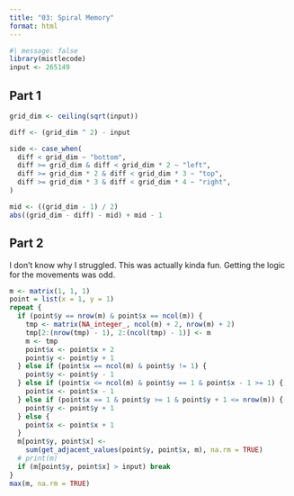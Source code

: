 ```yaml
---
title: "03: Spiral Memory"
format: html
---
```


```r
#| message: false
library(mistlecode)
input <- 265149
```

## Part 1

```r
grid_dim <- ceiling(sqrt(input))

diff <- (grid_dim ^ 2) - input

side <- case_when(
  diff < grid_dim ~ "bottom",
  diff >= grid_dim & diff < grid_dim * 2 ~ "left",
  diff >= grid_dim * 2 & diff < grid_dim * 3 ~ "top",
  diff >= grid_dim * 3 & diff < grid_dim * 4 ~ "right",
)

mid <- ((grid_dim - 1) / 2)
abs((grid_dim - diff) - mid) + mid - 1
```

## Part 2

I don't know why I struggled. This was actually kinda fun. Getting the logic for the movements was odd.

```r
m <- matrix(1, 1, 1)
point = list(x = 1, y = 1)
repeat {
  if (point$y == nrow(m) & point$x == ncol(m)) {
    tmp <- matrix(NA_integer_, ncol(m) + 2, nrow(m) + 2)
    tmp[2:(nrow(tmp) - 1), 2:(ncol(tmp) - 1)] <- m
    m <- tmp
    point$x <- point$x + 2
    point$y <- point$y + 1
  } else if (point$x == ncol(m) & point$y != 1) {
    point$y <- point$y - 1
  } else if (point$x <= ncol(m) & point$y == 1 & point$x - 1 >= 1) {
    point$x <- point$x - 1
  } else if (point$x == 1 & point$y >= 1 & point$y + 1 <= nrow(m)) {
    point$y <- point$y + 1
  } else {
    point$x <- point$x + 1
  }
  m[point$y, point$x] <-
    sum(get_adjacent_values(point$y, point$x, m), na.rm = TRUE)
  # print(m)
  if (m[point$y, point$x] > input) break
}
max(m, na.rm = TRUE)
```

